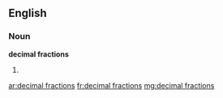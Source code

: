 ==English==

===Noun===
'''decimal fractions'''

# {{plural of|decimal fraction}}

[[ar:decimal fractions]]
[[fr:decimal fractions]]
[[mg:decimal fractions]]